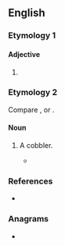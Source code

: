 ==English==

===Etymology 1===

====Adjective====
{{head|en|comparative adjective}}

# {{en-comparative of|cosy}}

===Etymology 2===
Compare {{cog|fro|coussier||maker of mattresses}}, or {{m|fro|couseor||tailor}}.

====Noun====
{{en-noun}}

# {{lb|en|obsolete}} A cobbler.
#* {{RQ:Shakespeare Twelfth Night|text=Do you make an alehouse of my lady’s house, that you squeak out your '''coziers'''' catches without any mitigation or remorse of voice?}}

===References===
* {{R:Webster 1913}}

===Anagrams===
* {{anagrams|en|a=ceiors|Cerios|Croesi|Crœsi|Recios|cories|croise|croisé|scorie}}